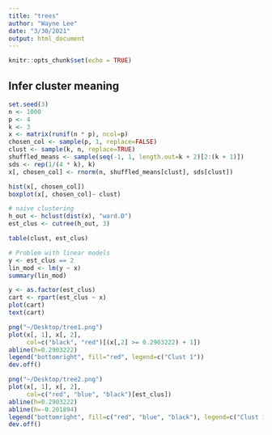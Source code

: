 ```yaml
---
title: "trees"
author: "Wayne Lee"
date: "3/30/2021"
output: html_document
---
```


```r
knitr::opts_chunk$set(echo = TRUE)
```

## Infer cluster meaning

```r
set.seed(3)
n <- 1000
p <- 4
k <- 3
x <- matrix(runif(n * p), ncol=p)
chosen_col <- sample(p, 1, replace=FALSE)
clust <- sample(k, n, replace=TRUE)
shuffled_means <- sample(seq(-1, 1, length.out=k + 2)[2:(k + 1)])
sds <- rep(1/(4 * k), k)
x[, chosen_col] <- rnorm(n, shuffled_means[clust], sds[clust])

hist(x[, chosen_col])
boxplot(x[, chosen_col]~ clust)

# naive clustering
h_out <- hclust(dist(x), "ward.D")
est_clus <- cutree(h_out, 3)

table(clust, est_clus)

# Problem with linear models
y <- est_clus == 2
lin_mod <- lm(y ~ x)
summary(lin_mod)

y <- as.factor(est_clus)
cart <- rpart(est_clus ~ x)
plot(cart)
text(cart)
```

```r
png("~/Desktop/tree1.png")
plot(x[, 1], x[, 2],
     col=c("black", "red")[(x[,2] >= 0.2903222) + 1])
abline(h=0.2903222)
legend("bottomright", fill="red", legend=c("Clust 1"))
dev.off()

png("~/Desktop/tree2.png")
plot(x[, 1], x[, 2],
     col=c("red", "blue", "black")[est_clus])
abline(h=0.2903222)
abline(h=-0.201894)
legend("bottomright", fill=c("red", "blue", "black"), legend=c("Clust 1", "Clust 2", "Clust 3"))
dev.off()

```
